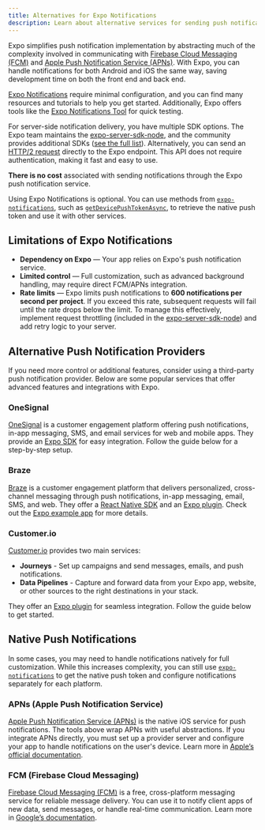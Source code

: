 ```yaml
---
title: Alternatives for Expo Notifications
description: Learn about alternative services for sending push notifications.
---
```



Expo simplifies push notification implementation by abstracting much of the complexity involved in communicating with [Firebase Cloud Messaging (FCM)](https://firebase.google.com/docs/cloud-messaging) and [Apple Push Notification Service (APNs)](https://developer.apple.com/documentation/usernotifications/setting-up-a-remote-notification-server). With Expo, you can handle notifications for both Android and iOS the same way, saving development time on both the front end and back end.

[Expo Notifications](/push-notifications/overview) require minimal configuration, and you can find many resources and tutorials to help you get started. Additionally, Expo offers tools like the [Expo Notifications Tool](https://expo.dev/notifications) for quick testing.

For server-side notification delivery, you have multiple SDK options. The Expo team maintains the [expo-server-sdk-node](https://github.com/expo/expo-server-sdk-node), and the community provides additional SDKs ([see the full list](https://docs.expo.dev/push-notifications/sending-notifications/#third-party-sdks)). Alternatively, you can send an [HTTP/2 request](https://docs.expo.dev/push-notifications/sending-notifications/#http2-api) directly to the Expo endpoint. This API does not require authentication, making it fast and easy to use.

**There is no cost** associated with sending notifications through the Expo push notification service.

Using Expo Notifications is optional. You can use methods from [`expo-notifications`](/versions/latest/sdk/notifications/), such as [`getDevicePushTokenAsync`](/versions/latest/sdk/notifications/#getdevicepushtokenasync), to retrieve the native push token and use it with other services.

## Limitations of Expo Notifications

- **Dependency on Expo** — Your app relies on Expo's push notification service.
- **Limited control** — Full customization, such as advanced background handling, may require direct FCM/APNs integration.
- **Rate limits** — Expo limits push notifications to **600 notifications per second per project**. If you exceed this rate, subsequent requests will fail until the rate drops below the limit. To manage this effectively, implement request throttling (included in the [expo-server-sdk-node](https://github.com/expo/expo-server-sdk-node)) and add retry logic to your server.

## Alternative Push Notification Providers

If you need more control or additional features, consider using a third-party push notification provider. Below are some popular services that offer advanced features and integrations with Expo.

### OneSignal

[OneSignal](https://onesignal.com/) is a customer engagement platform offering push notifications, in-app messaging, SMS, and email services for web and mobile apps. They provide an [Expo SDK](https://github.com/OneSignal/onesignal-expo-plugin) for easy integration. Follow the guide below for a step-by-step setup.

<BoxLink
  title="OneSignal Expo SDK Setup"
  description="Learn how to integrate OneSignal in your Expo project."
  href="https://documentation.onesignal.com/docs/react-native-expo-sdk-setup"
/>

### Braze

[Braze](braze.com/) is a customer engagement platform that delivers personalized, cross-channel messaging through push notifications, in-app messaging, email, SMS, and web. They offer a [React Native SDK](https://github.com/braze-inc/braze-react-native-sdk) and an [Expo plugin](https://github.com/braze-inc/braze-expo-plugin/tree/main). Check out the [Expo example app](https://github.com/braze-inc/braze-expo-plugin/tree/main/example) for more details.

<BoxLink
  title="Braze Expo Setup"
  description="Learn how to integrate Braze in your Expo project."
  href="https://www.braze.com/docs/developer_guide/platforms/react_native/sdk_integration"
/>

### Customer.io

[Customer.io](http://Customer.io) provides two main services:

- **Journeys** - Set up campaigns and send messages, emails, and push notifications.
- **Data Pipelines** - Capture and forward data from your Expo app, website, or other sources to the right destinations in your stack.

They offer an [Expo plugin](https://github.com/customerio/customerio-expo-plugin) for seamless integration. Follow the guide below to get started.

<BoxLink
  title="Customer.io Expo Quick Start Guide"
  description="Learn how to integrate Customer.io in your Expo project."
  href="https://docs.customer.io/sdk/expo/quick-start-guide/"
/>

## Native Push Notifications

In some cases, you may need to handle notifications natively for full customization. While this increases complexity, you can still use [`expo-notifications`](/versions/latest/sdk/notifications/) to get the native push token and configure notifications separately for each platform.

### APNs (Apple Push Notification Service)

[Apple Push Notification Service (APNs)](https://developer.apple.com/documentation/usernotifications/setting-up-a-remote-notification-server) is the native iOS service for push notifications. The tools above wrap APNs with useful abstractions. If you integrate APNs directly, you must set up a provider server and configure your app to handle notifications on the user's device. Learn more in [Apple’s official documentation](https://developer.apple.com/documentation/usernotifications/setting-up-a-remote-notification-server).

### FCM (Firebase Cloud Messaging)

[Firebase Cloud Messaging (FCM)](https://firebase.google.com/docs/cloud-messaging) is a free, cross-platform messaging service for reliable message delivery. You can use it to notify client apps of new data, send messages, or handle real-time communication. Learn more in [Google’s documentation](https://firebase.google.com/docs/cloud-messaging).

